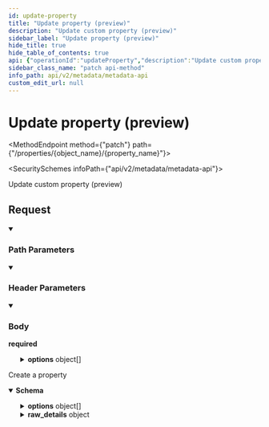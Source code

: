 ```yaml
---
id: update-property
title: "Update property (preview)"
description: "Update custom property (preview)"
sidebar_label: "Update property (preview)"
hide_title: true
hide_table_of_contents: true
api: {"operationId":"updateProperty","description":"Update custom property (preview)","tags":["Properties"],"security":[{"x-api-key":[]}],"requestBody":{"required":true,"content":{"application/json":{"schema":{"type":"object","properties":{"label":{"type":"string","description":"The human-readable name of the property as provided by the third-party Provider.","example":"First Name"},"description":{"type":"string","description":"A description of the field."},"is_required":{"type":"boolean","description":"Defaults to false.","example":false},"group_name":{"type":"string","example":"supaglue","description":"Only applicable for Hubspot. If specified, Supaglue will attempt to attach the field to this group if it exists, or create it if it doesn't."},"type":{"type":"string","enum":["text","textarea","number","picklist","multipicklist","date","datetime","boolean"],"description":"Type of the field.\nSupport:\n\n| Field              | Hubspot (type-fieldType) | Salesforce     | Pipedrive     |\n| ------------------ | ------------------------ | -------------- | ------------- |\n| text               | string-text              | Text           | varchar_auto  |\n| textarea           | string-textarea          | Longtextarea   | text          |\n| number             | number-number            | Number         | double        |\n| picklist           | enumeration-select       | Picklist       | enum          |\n| multipicklist      | enumeration-checkbox     | Multipicklist  | set           |\n| date               | date-date                | Date           | date          |\n| datetime           | datetime-date            | Datetime       | date          |\n| boolean            | boolean-booleancheckbox  | Checkbox       | enum          |\n","title":"property_type"},"precision":{"type":"number","description":"Only applicable in Salesforce. If not given, will default to 18."},"scale":{"type":"number","description":"Only applicable in Salesforce. If not given, will default to 0."},"options":{"type":"array","description":"The list of options for a picklist/multipicklist field.","items":{"type":"object","properties":{"label":{"type":"string","example":"Option 1"},"value":{"type":"string","example":"option_1"},"description":{"type":"string","description":"A description of this option."},"hidden":{"type":"boolean","description":"Defaults to false."}},"required":["label","value"],"title":"picklist_option"}}},"title":"update_property"}}}},"responses":{"200":{"description":"Create a property","content":{"application/json":{"schema":{"type":"object","properties":{"id":{"type":"string","description":"The machine name of the property as it appears in the third-party Provider.","example":"FirstName"},"custom_name":{"type":"string","description":"Only applicable for custom properties. This represents the unique identifier that can be used to refer to this property across all customers."},"label":{"type":"string","description":"The human-readable name of the property as provided by the third-party Provider.","example":"First Name"},"description":{"type":"string","description":"A description of the field."},"is_required":{"type":"boolean","example":false},"group_name":{"type":"string","example":"supaglue","description":"Only applicable for Hubspot. If specified, Supaglue will attempt to attach the field to this group if it exists, or create it if it doesn't."},"type":{"type":"string","enum":["text","textarea","number","picklist","multipicklist","date","datetime","boolean"],"description":"Type of the field.\nSupport:\n\n| Field              | Hubspot (type-fieldType) | Salesforce     | Pipedrive     |\n| ------------------ | ------------------------ | -------------- | ------------- |\n| text               | string-text              | Text           | varchar_auto  |\n| textarea           | string-textarea          | Longtextarea   | text          |\n| number             | number-number            | Number         | double        |\n| picklist           | enumeration-select       | Picklist       | enum          |\n| multipicklist      | enumeration-checkbox     | Multipicklist  | set           |\n| date               | date-date                | Date           | date          |\n| datetime           | datetime-date            | Datetime       | date          |\n| boolean            | boolean-booleancheckbox  | Checkbox       | enum          |\n","title":"property_type"},"precision":{"type":"number","description":"Only applicable in Salesforce. If not given, will default to 18."},"scale":{"type":"number","description":"Only applicable in Salesforce. If not given, will default to 0."},"options":{"type":"array","description":"The list of options for a picklist/multipicklist field.","items":{"type":"object","properties":{"label":{"type":"string","example":"Option 1"},"value":{"type":"string","example":"option_1"},"description":{"type":"string","description":"A description of this option."},"hidden":{"type":"boolean","description":"Defaults to false."}},"required":["label","value"],"title":"picklist_option"}},"raw_details":{"type":"object","description":"The raw details of the property as provided by the third-party Provider, if available.","additionalProperties":true,"example":{}}},"required":["id","label","type"],"title":"property_unified"}}}}},"parameters":[{"name":"x-customer-id","in":"header","schema":{"type":"string","example":"my-customer-1"},"description":"The customer ID that uniquely identifies the customer in your application","required":true},{"name":"x-provider-name","in":"header","schema":{"type":"string","example":"salesforce"},"description":"The provider name","required":true},{"name":"object_name","in":"path","required":true,"schema":{"type":"string","description":"The name of the object.","example":"contact"}},{"name":"property_name","in":"path","required":true,"schema":{"type":"string","description":"The name of the property.","example":"contact"}}],"method":"patch","path":"/properties/{object_name}/{property_name}","servers":[{"url":"https://api.supaglue.io/metadata/v2","description":"Supaglue API"}],"securitySchemes":{"x-api-key":{"type":"apiKey","name":"x-api-key","in":"header","description":"API key to allow developers to access the API"}},"jsonRequestBodyExample":{"label":"First Name","description":"string","is_required":false,"group_name":"supaglue","type":"text","precision":0,"scale":0,"options":[{"label":"Option 1","value":"option_1","description":"string","hidden":true}]},"info":{"version":"0.13.1","title":"Metadata API","contact":{"name":"Supaglue","email":"docs@supaglue.com","url":"https://supaglue.com"},"description":"#### Introduction\n\nWelcome to the Metadata API documentation for CRM. You can use this API to operate on metadata across multiple third-party providers.\n\n[![Run in Postman](https://run.pstmn.io/button.svg)](https://www.postman.com/supaglue/workspace/supaglue-public/overview)\n\n#### Base API URL\n```\nhttps://api.supaglue.io/metadata/v2\n```\n"},"postman":{"name":"Update property (preview)","description":{"content":"Update custom property (preview)","type":"text/plain"},"url":{"path":["properties",":object_name",":property_name"],"host":["{{baseUrl}}"],"query":[],"variable":[{"disabled":false,"description":{"content":"(Required) ","type":"text/plain"},"type":"any","value":"","key":"object_name"},{"disabled":false,"description":{"content":"(Required) ","type":"text/plain"},"type":"any","value":"","key":"property_name"}]},"header":[{"disabled":false,"description":{"content":"(Required) The customer ID that uniquely identifies the customer in your application","type":"text/plain"},"key":"x-customer-id","value":""},{"disabled":false,"description":{"content":"(Required) The provider name","type":"text/plain"},"key":"x-provider-name","value":""},{"key":"Content-Type","value":"application/json"},{"key":"Accept","value":"application/json"}],"method":"PATCH","body":{"mode":"raw","raw":"\"\"","options":{"raw":{"language":"json"}}},"auth":{"type":"apikey","apikey":[{"type":"any","value":"x-api-key","key":"key"},{"type":"any","value":"<API Key>","key":"value"},{"type":"any","value":"header","key":"in"}]}}}
sidebar_class_name: "patch api-method"
info_path: api/v2/metadata/metadata-api
custom_edit_url: null
---
```



<h1 className={"openapi__heading"}>Update property (preview)</h1>

<MethodEndpoint method={"patch"} path={"/properties/{object_name}/{property_name}"}></MethodEndpoint>

<SecuritySchemes infoPath={"api/v2/metadata/metadata-api"}></SecuritySchemes>



Update custom property (preview)

## Request

<details style={{"marginBottom":"1rem"}} className={"openapi-markdown__details"} data-collapsed={false} open={true}><summary style={{}}><h3 className={"openapi-markdown__details-summary-header-params"}>Path Parameters</h3></summary><div><ul><ParamsItem className={"paramsItem"} param={{"name":"object_name","in":"path","required":true,"schema":{"type":"string","description":"The name of the object.","example":"contact"}}}></ParamsItem><ParamsItem className={"paramsItem"} param={{"name":"property_name","in":"path","required":true,"schema":{"type":"string","description":"The name of the property.","example":"contact"}}}></ParamsItem></ul></div></details><details style={{"marginBottom":"1rem"}} className={"openapi-markdown__details"} data-collapsed={false} open={true}><summary style={{}}><h3 className={"openapi-markdown__details-summary-header-params"}>Header Parameters</h3></summary><div><ul><ParamsItem className={"paramsItem"} param={{"name":"x-customer-id","in":"header","schema":{"type":"string","example":"my-customer-1"},"description":"The customer ID that uniquely identifies the customer in your application","required":true}}></ParamsItem><ParamsItem className={"paramsItem"} param={{"name":"x-provider-name","in":"header","schema":{"type":"string","example":"salesforce"},"description":"The provider name","required":true}}></ParamsItem></ul></div></details><MimeTabs className={"openapi-tabs__mime"}><TabItem label={"application/json"} value={"application/json-schema"}><details style={{}} className={"openapi-markdown__details mime"} data-collapsed={false} open={true}><summary style={{}} className={"openapi-markdown__details-summary-mime"}><h3 className={"openapi-markdown__details-summary-header-body"}>Body</h3><strong className={"openapi-schema__required"}>required</strong></summary><div style={{"textAlign":"left","marginLeft":"1rem"}}></div><ul style={{"marginLeft":"1rem"}}><SchemaItem collapsible={false} name={"label"} required={false} schemaName={"string"} qualifierMessage={undefined} schema={{"type":"string","description":"The human-readable name of the property as provided by the third-party Provider.","example":"First Name"}}></SchemaItem><SchemaItem collapsible={false} name={"description"} required={false} schemaName={"string"} qualifierMessage={undefined} schema={{"type":"string","description":"A description of the field."}}></SchemaItem><SchemaItem collapsible={false} name={"is_required"} required={false} schemaName={"boolean"} qualifierMessage={undefined} schema={{"type":"boolean","description":"Defaults to false.","example":false}}></SchemaItem><SchemaItem collapsible={false} name={"group_name"} required={false} schemaName={"string"} qualifierMessage={undefined} schema={{"type":"string","example":"supaglue","description":"Only applicable for Hubspot. If specified, Supaglue will attempt to attach the field to this group if it exists, or create it if it doesn't."}}></SchemaItem><SchemaItem collapsible={false} name={"type"} required={false} schemaName={"property_type"} qualifierMessage={"**Possible values:** [`text`, `textarea`, `number`, `picklist`, `multipicklist`, `date`, `datetime`, `boolean`]"} schema={{"type":"string","enum":["text","textarea","number","picklist","multipicklist","date","datetime","boolean"],"description":"Type of the field.\nSupport:\n\n| Field              | Hubspot (type-fieldType) | Salesforce     | Pipedrive     |\n| ------------------ | ------------------------ | -------------- | ------------- |\n| text               | string-text              | Text           | varchar_auto  |\n| textarea           | string-textarea          | Longtextarea   | text          |\n| number             | number-number            | Number         | double        |\n| picklist           | enumeration-select       | Picklist       | enum          |\n| multipicklist      | enumeration-checkbox     | Multipicklist  | set           |\n| date               | date-date                | Date           | date          |\n| datetime           | datetime-date            | Datetime       | date          |\n| boolean            | boolean-booleancheckbox  | Checkbox       | enum          |\n","title":"property_type"}}></SchemaItem><SchemaItem collapsible={false} name={"precision"} required={false} schemaName={"number"} qualifierMessage={undefined} schema={{"type":"number","description":"Only applicable in Salesforce. If not given, will default to 18."}}></SchemaItem><SchemaItem collapsible={false} name={"scale"} required={false} schemaName={"number"} qualifierMessage={undefined} schema={{"type":"number","description":"Only applicable in Salesforce. If not given, will default to 0."}}></SchemaItem><SchemaItem collapsible={true} className={"schemaItem"}><details style={{}} className={"openapi-markdown__details"}><summary style={{}}><span className={"openapi-schema__container"}><strong className={"openapi-schema__property"}>options</strong><span className={"openapi-schema__name"}> object[]</span></span></summary><div style={{"marginLeft":"1rem"}}><div style={{"marginTop":".5rem","marginBottom":".5rem"}}>

The list of options for a picklist/multipicklist field.

</div><li><div style={{"fontSize":"var(--ifm-code-font-size)","opacity":"0.6","marginLeft":"-.5rem","paddingBottom":".5rem"}}>Array [</div></li><SchemaItem collapsible={false} name={"label"} required={true} schemaName={"string"} qualifierMessage={undefined} schema={{"type":"string","example":"Option 1"}}></SchemaItem><SchemaItem collapsible={false} name={"value"} required={true} schemaName={"string"} qualifierMessage={undefined} schema={{"type":"string","example":"option_1"}}></SchemaItem><SchemaItem collapsible={false} name={"description"} required={false} schemaName={"string"} qualifierMessage={undefined} schema={{"type":"string","description":"A description of this option."}}></SchemaItem><SchemaItem collapsible={false} name={"hidden"} required={false} schemaName={"boolean"} qualifierMessage={undefined} schema={{"type":"boolean","description":"Defaults to false."}}></SchemaItem><li><div style={{"fontSize":"var(--ifm-code-font-size)","opacity":"0.6","marginLeft":"-.5rem"}}>]</div></li></div></details></SchemaItem></ul></details></TabItem></MimeTabs><div><div><ApiTabs><TabItem label={"200"} value={"200"}><div>

Create a property

</div><div><MimeTabs className={"openapi-tabs__mime"} schemaType={"response"}><TabItem label={"application/json"} value={"application/json"}><SchemaTabs className={"openapi-tabs__schema"}><TabItem label={"Schema"} value={"Schema"}><details style={{}} className={"openapi-markdown__details response"} data-collapsed={false} open={true}><summary style={{}} className={"openapi-markdown__details-summary-response"}><strong>Schema</strong></summary><div style={{"textAlign":"left","marginLeft":"1rem"}}></div><ul style={{"marginLeft":"1rem"}}><SchemaItem collapsible={false} name={"id"} required={true} schemaName={"string"} qualifierMessage={undefined} schema={{"type":"string","description":"The machine name of the property as it appears in the third-party Provider.","example":"FirstName"}}></SchemaItem><SchemaItem collapsible={false} name={"custom_name"} required={false} schemaName={"string"} qualifierMessage={undefined} schema={{"type":"string","description":"Only applicable for custom properties. This represents the unique identifier that can be used to refer to this property across all customers."}}></SchemaItem><SchemaItem collapsible={false} name={"label"} required={true} schemaName={"string"} qualifierMessage={undefined} schema={{"type":"string","description":"The human-readable name of the property as provided by the third-party Provider.","example":"First Name"}}></SchemaItem><SchemaItem collapsible={false} name={"description"} required={false} schemaName={"string"} qualifierMessage={undefined} schema={{"type":"string","description":"A description of the field."}}></SchemaItem><SchemaItem collapsible={false} name={"is_required"} required={false} schemaName={"boolean"} qualifierMessage={undefined} schema={{"type":"boolean","example":false}}></SchemaItem><SchemaItem collapsible={false} name={"group_name"} required={false} schemaName={"string"} qualifierMessage={undefined} schema={{"type":"string","example":"supaglue","description":"Only applicable for Hubspot. If specified, Supaglue will attempt to attach the field to this group if it exists, or create it if it doesn't."}}></SchemaItem><SchemaItem collapsible={false} name={"type"} required={true} schemaName={"property_type"} qualifierMessage={"**Possible values:** [`text`, `textarea`, `number`, `picklist`, `multipicklist`, `date`, `datetime`, `boolean`]"} schema={{"type":"string","enum":["text","textarea","number","picklist","multipicklist","date","datetime","boolean"],"description":"Type of the field.\nSupport:\n\n| Field              | Hubspot (type-fieldType) | Salesforce     | Pipedrive     |\n| ------------------ | ------------------------ | -------------- | ------------- |\n| text               | string-text              | Text           | varchar_auto  |\n| textarea           | string-textarea          | Longtextarea   | text          |\n| number             | number-number            | Number         | double        |\n| picklist           | enumeration-select       | Picklist       | enum          |\n| multipicklist      | enumeration-checkbox     | Multipicklist  | set           |\n| date               | date-date                | Date           | date          |\n| datetime           | datetime-date            | Datetime       | date          |\n| boolean            | boolean-booleancheckbox  | Checkbox       | enum          |\n","title":"property_type"}}></SchemaItem><SchemaItem collapsible={false} name={"precision"} required={false} schemaName={"number"} qualifierMessage={undefined} schema={{"type":"number","description":"Only applicable in Salesforce. If not given, will default to 18."}}></SchemaItem><SchemaItem collapsible={false} name={"scale"} required={false} schemaName={"number"} qualifierMessage={undefined} schema={{"type":"number","description":"Only applicable in Salesforce. If not given, will default to 0."}}></SchemaItem><SchemaItem collapsible={true} className={"schemaItem"}><details style={{}} className={"openapi-markdown__details"}><summary style={{}}><span className={"openapi-schema__container"}><strong className={"openapi-schema__property"}>options</strong><span className={"openapi-schema__name"}> object[]</span></span></summary><div style={{"marginLeft":"1rem"}}><div style={{"marginTop":".5rem","marginBottom":".5rem"}}>

The list of options for a picklist/multipicklist field.

</div><li><div style={{"fontSize":"var(--ifm-code-font-size)","opacity":"0.6","marginLeft":"-.5rem","paddingBottom":".5rem"}}>Array [</div></li><SchemaItem collapsible={false} name={"label"} required={true} schemaName={"string"} qualifierMessage={undefined} schema={{"type":"string","example":"Option 1"}}></SchemaItem><SchemaItem collapsible={false} name={"value"} required={true} schemaName={"string"} qualifierMessage={undefined} schema={{"type":"string","example":"option_1"}}></SchemaItem><SchemaItem collapsible={false} name={"description"} required={false} schemaName={"string"} qualifierMessage={undefined} schema={{"type":"string","description":"A description of this option."}}></SchemaItem><SchemaItem collapsible={false} name={"hidden"} required={false} schemaName={"boolean"} qualifierMessage={undefined} schema={{"type":"boolean","description":"Defaults to false."}}></SchemaItem><li><div style={{"fontSize":"var(--ifm-code-font-size)","opacity":"0.6","marginLeft":"-.5rem"}}>]</div></li></div></details></SchemaItem><SchemaItem collapsible={true} className={"schemaItem"}><details style={{}} className={"openapi-markdown__details"}><summary style={{}}><span className={"openapi-schema__container"}><strong className={"openapi-schema__property"}>raw_details</strong><span className={"openapi-schema__name"}> object</span></span></summary><div style={{"marginLeft":"1rem"}}><div style={{"marginTop":".5rem","marginBottom":".5rem"}}>

The raw details of the property as provided by the third-party Provider, if available.

</div><SchemaItem name={"property name*"} required={false} schemaName={"any"} qualifierMessage={undefined} schema={{"type":"object","description":"The raw details of the property as provided by the third-party Provider, if available.","additionalProperties":true,"example":{}}} collapsible={false} discriminator={false}></SchemaItem></div></details></SchemaItem></ul></details></TabItem><TabItem label={"Example (from schema)"} value={"Example (from schema)"}><ResponseSamples responseExample={"{\n  \"id\": \"FirstName\",\n  \"custom_name\": \"string\",\n  \"label\": \"First Name\",\n  \"description\": \"string\",\n  \"is_required\": false,\n  \"group_name\": \"supaglue\",\n  \"type\": \"text\",\n  \"precision\": 0,\n  \"scale\": 0,\n  \"options\": [\n    {\n      \"label\": \"Option 1\",\n      \"value\": \"option_1\",\n      \"description\": \"string\",\n      \"hidden\": true\n    }\n  ],\n  \"raw_details\": {}\n}"} language={"json"}></ResponseSamples></TabItem></SchemaTabs></TabItem></MimeTabs></div></TabItem></ApiTabs></div></div>
      